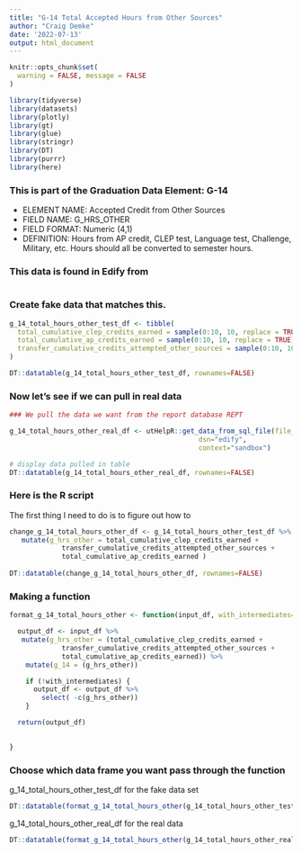 ```yaml
---
title: "G-14 Total Accepted Hours from Other Sources"
author: "Craig Demke"
date: '2022-07-13'
output: html_document
---
```


```r
knitr::opts_chunk$set(
  warning = FALSE, message = FALSE
)
```

```r
library(tidyverse)
library(datasets)
library(plotly)
library(gt)
library(glue)
library(stringr)
library(DT)
library(purrr)
library(here)
```
### This is part of the Graduation Data Element: G-14 
* ELEMENT NAME: Accepted Credit from Other Sources 
* FIELD NAME: G_HRS_OTHER 
* FIELD FORMAT: Numeric (4,1) 
* DEFINITION: Hours from AP credit, CLEP test, Language test, Challenge, Military, etc. Hours  should all be converted to semester hours. 


### This data is found in Edify from 
```{}

```


### Create fake data that matches this.

```r
g_14_total_hours_other_test_df <- tibble(
  total_cumulative_clep_credits_earned = sample(0:10, 10, replace = TRUE),
  total_cumulative_ap_credits_earned = sample(0:10, 10, replace = TRUE),
  transfer_cumulative_credits_attempted_other_sources = sample(0:10, 10, replace = TRUE)
)

DT::datatable(g_14_total_hours_other_test_df, rownames=FALSE)
```

### Now let's see if we can pull in real data

```r
### We pull the data we want from the report database REPT 

g_14_total_hours_other_real_df <- utHelpR::get_data_from_sql_file(file_name="g_14_total_hours_other.sql",
                                               dsn="edify",
                                               context="sandbox")

# display data pulled in table
DT::datatable(g_14_total_hours_other_real_df, rownames=FALSE)
```


### Here is the R script

The first thing I need to do is to figure out how to

```r

change_g_14_total_hours_other_df <- g_14_total_hours_other_test_df %>%
   mutate(g_hrs_other = total_cumulative_clep_credits_earned +
             transfer_cumulative_credits_attempted_other_sources +
             total_cumulative_ap_credits_earned )
  
DT::datatable(change_g_14_total_hours_other_df, rownames=FALSE)

```

### Making a function

```r
  
format_g_14_total_hours_other <- function(input_df, with_intermediates=FALSE) {

  output_df <- input_df %>%
   mutate(g_hrs_other = (total_cumulative_clep_credits_earned +
             transfer_cumulative_credits_attempted_other_sources +
             total_cumulative_ap_credits_earned)) %>% 
    mutate(g_14 = (g_hrs_other))

    if (!with_intermediates) {
      output_df <- output_df %>%
        select( -c(g_hrs_other))
    }

  return(output_df)

  
}
```
### Choose which data frame you want pass through the function 

g_14_total_hours_other_test_df for the fake data set
```r
DT::datatable(format_g_14_total_hours_other(g_14_total_hours_other_test_df), rownames=FALSE)
```

g_14_total_hours_other_real_df for the real data
```r
DT::datatable(format_g_14_total_hours_other(g_14_total_hours_other_real_df), rownames=FALSE)
```

